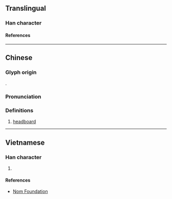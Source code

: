 {{also|杩}}
{{character info/new}}
==Translingual==

===Han character===
{{Han char|rn=75|rad=木|as=10|sn=14|four=41927|canj=DSQF|ids=⿰木馬}}

====References====
{{Han ref|kx=0544.050|dkj=15261|dj=0931.240|hdz=21260.020|uh=69AA}}

----

==Chinese==
{{zh-forms|s=杩}}

===Glyph origin===
{{Han etym}}
{{Han compound|木|馬|ls=psc|c1=s|c2=p|t1=tree}}.

===Pronunciation===
{{zh-pron
|m=mà
|c=maa5,maa6
|mc=y
|oc=y
|ma=
|cat=n
}}

===Definitions===
{{zh-hanzi}}

# [[headboard]]

----

==Vietnamese==

===Han character===
{{vi-readings|rs=木10|reading=mớ}}

# {{defn|lang=vi|sort=木10}}

====References====
* [http://nomfoundation.org/common/nom_details.php?codepoint=69aa Nom Foundation]